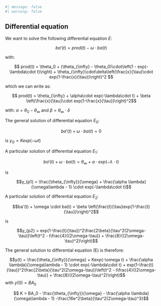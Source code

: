 ```r
#| message: false
#| warning: false
```

## Differential equation {.unnumbered}

We want to solve the following differential equation $E$:

$$ba'(t) = prod(t) - \omega \cdot ba(t)$$

with:

$$ prod(t) = \theta_0 + (\theta_{\infty} - \theta_0)\cdot\left(1 - exp(-\lambda\cdot t)\right)  +  \theta_{\infty}\cdot\delta\left(\frac{x}{\tau}\cdot exp(1-\frac{x}{\tau})\right)^2 $$

which we can write as:

$$ prod(t) = \theta_{\infty} + \alpha\cdot exp(-\lambda\cdot t) + \beta \left(\frac{x}{\tau}\cdot exp(1-\frac{x}{\tau})\right)^2$$

with: $\alpha = \theta_{0} - \theta_{\infty}$ and $\beta = \theta_{\infty} \cdot \delta$

The general solution of differential equation $E_0$:

$$ba'(t) + \omega \cdot ba(t) = 0$$

is $y_G = Kexp(-\omega t)$

A particular solution of differential equation $E_1$:

$$ba'(t) + \omega \cdot ba(t) = \theta_{\infty} + \alpha\cdot exp(-\lambda\cdot t)$$

is

$$y_{p1} = \frac{\theta_{\infty}}{\omega} + \frac{\alpha \lambda}{\omega\lambda - 1} \cdot exp(-\lambda\cdot t)$$

A particular solution of differential equation $E_2$:

$$ba'(t) + \omega \cdot ba(t) = \beta \left(\frac{t}{\tau}exp(1-\frac{t}{\tau})\right)^2$$

is

$$y_{p2} = exp(1-\frac{t}{\tau})^2\frac{2\beta}{\tau^2(2\omega-\tau)}\left(t^2 - t\frac{4}{(2\omega-\tau)} + \frac{8}{(2\omega-\tau)^2}\right)$$

The general solution to differential equation (E) is therefore:

$$y(t) = \frac{\theta_{\infty}}{\omega} + Kexp(-\omega t) + \frac{\alpha \lambda}{\omega\lambda - 1} \cdot exp(-\lambda\cdot t) + exp(1-\frac{t}{\tau})^2\frac{2\beta}{\tau^2(2\omega-\tau)}\left(t^2 - t\frac{4}{(2\omega-\tau)} + \frac{8}{(2\omega-\tau)^2}\right)$$ with $y(0) = BA_0$

$$ K = BA_0 - \frac{\theta_{\infty}}{\omega} - \frac{\alpha \lambda}{\omega\lambda - 1} -\frac{16e^2\beta}{\tau^2(2\omega-\tau)^3}$$
